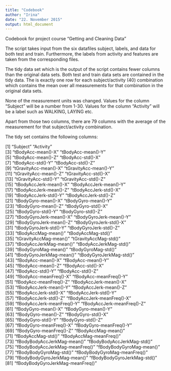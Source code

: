 ```yaml
---
title: "Codebook"
author: "Irina"
date: "22. November 2015"
output: html_document
---
```


Codebook for project course "Getting and Cleaning Data"

The script takes input from the six datafiles 
subject, labels, and data for both test and train.
Furthermore, the labels from activity and features are taken from the corresponding files.

The tidy data set which is the output of the script 
contains fewer columns than the original data sets.
Both test and train data sets are contained in the tidy data.
The is exactly one row for each subject/activity (40) combination which contains the mean over all measurements for that combination in the original data sets.

None of the measurement units was changed.
Values for the column "Subject" will be a number from 1-30.
Values for the column "Activity" will be a label such as WALKING, LAYING etc.

Apart from those two columns, there are 79 columns with the average of the measurement for that subject/activity combination.

The tidy set contains the following columns:

[1] "Subject"                         "Activity"                       
 [3] "tBodyAcc-mean()-X"               "tBodyAcc-mean()-Y"              
 [5] "tBodyAcc-mean()-Z"               "tBodyAcc-std()-X"               
 [7] "tBodyAcc-std()-Y"                "tBodyAcc-std()-Z"               
 [9] "tGravityAcc-mean()-X"            "tGravityAcc-mean()-Y"           
[11] "tGravityAcc-mean()-Z"            "tGravityAcc-std()-X"            
[13] "tGravityAcc-std()-Y"             "tGravityAcc-std()-Z"            
[15] "tBodyAccJerk-mean()-X"           "tBodyAccJerk-mean()-Y"          
[17] "tBodyAccJerk-mean()-Z"           "tBodyAccJerk-std()-X"           
[19] "tBodyAccJerk-std()-Y"            "tBodyAccJerk-std()-Z"           
[21] "tBodyGyro-mean()-X"              "tBodyGyro-mean()-Y"             
[23] "tBodyGyro-mean()-Z"              "tBodyGyro-std()-X"              
[25] "tBodyGyro-std()-Y"               "tBodyGyro-std()-Z"              
[27] "tBodyGyroJerk-mean()-X"          "tBodyGyroJerk-mean()-Y"         
[29] "tBodyGyroJerk-mean()-Z"          "tBodyGyroJerk-std()-X"          
[31] "tBodyGyroJerk-std()-Y"           "tBodyGyroJerk-std()-Z"          
[33] "tBodyAccMag-mean()"              "tBodyAccMag-std()"              
[35] "tGravityAccMag-mean()"           "tGravityAccMag-std()"           
[37] "tBodyAccJerkMag-mean()"          "tBodyAccJerkMag-std()"          
[39] "tBodyGyroMag-mean()"             "tBodyGyroMag-std()"             
[41] "tBodyGyroJerkMag-mean()"         "tBodyGyroJerkMag-std()"         
[43] "fBodyAcc-mean()-X"               "fBodyAcc-mean()-Y"              
[45] "fBodyAcc-mean()-Z"               "fBodyAcc-std()-X"               
[47] "fBodyAcc-std()-Y"                "fBodyAcc-std()-Z"               
[49] "fBodyAcc-meanFreq()-X"           "fBodyAcc-meanFreq()-Y"          
[51] "fBodyAcc-meanFreq()-Z"           "fBodyAccJerk-mean()-X"          
[53] "fBodyAccJerk-mean()-Y"           "fBodyAccJerk-mean()-Z"          
[55] "fBodyAccJerk-std()-X"            "fBodyAccJerk-std()-Y"           
[57] "fBodyAccJerk-std()-Z"            "fBodyAccJerk-meanFreq()-X"      
[59] "fBodyAccJerk-meanFreq()-Y"       "fBodyAccJerk-meanFreq()-Z"      
[61] "fBodyGyro-mean()-X"              "fBodyGyro-mean()-Y"             
[63] "fBodyGyro-mean()-Z"              "fBodyGyro-std()-X"              
[65] "fBodyGyro-std()-Y"               "fBodyGyro-std()-Z"              
[67] "fBodyGyro-meanFreq()-X"          "fBodyGyro-meanFreq()-Y"         
[69] "fBodyGyro-meanFreq()-Z"          "fBodyAccMag-mean()"             
[71] "fBodyAccMag-std()"               "fBodyAccMag-meanFreq()"         
[73] "fBodyBodyAccJerkMag-mean()"      "fBodyBodyAccJerkMag-std()"      
[75] "fBodyBodyAccJerkMag-meanFreq()"  "fBodyBodyGyroMag-mean()"        
[77] "fBodyBodyGyroMag-std()"          "fBodyBodyGyroMag-meanFreq()"    
[79] "fBodyBodyGyroJerkMag-mean()"     "fBodyBodyGyroJerkMag-std()"     
[81] "fBodyBodyGyroJerkMag-meanFreq()"

